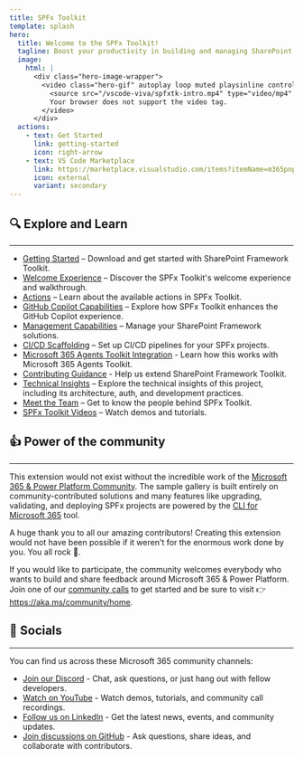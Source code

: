 ```yaml
---
title: SPFx Toolkit
template: splash
hero:
  title: Welcome to the SPFx Toolkit!
  tagline: Boost your productivity in building and managing SharePoint Framework solutions. 
  image:
    html: |
      <div class="hero-image-wrapper">
        <video class="hero-gif" autoplay loop muted playsinline controls>
          <source src="/vscode-viva/spfxtk-intro.mp4" type="video/mp4" />
          Your browser does not support the video tag.
        </video>
      </div>
  actions:
    - text: Get Started
      link: getting-started
      icon: right-arrow
    - text: VS Code Marketplace
      link: https://marketplace.visualstudio.com/items?itemName=m365pnp.viva-connections-toolkit
      icon: external
      variant: secondary
---
```




<Introduction />


## 🔍 Explore and Learn
---

- [Getting Started](getting-started) – Download and get started with SharePoint Framework Toolkit.
- [Welcome Experience](features/welcome-experience-and-walkthrough) – Discover the SPFx Toolkit's welcome experience and walkthrough.
- [Actions](features/actions) – Learn about the available actions in SPFx Toolkit.
- [GitHub Copilot Capabilities](features/github-copilot-capabilities) – Explore how SPFx Toolkit enhances the GitHub Copilot experience.
- [Management Capabilities](features/management-capabilities) – Manage your SharePoint Framework solutions.
- [CI/CD Scaffolding](features/ci-cd) – Set up CI/CD pipelines for your SPFx projects.
- [Microsoft 365 Agents Toolkit Integration](features/m365-agents-toolkit) - Learn how this works with Microsoft 365 Agents Toolkit.
- [Contributing Guidance](contributing-guidance) - Help us extend SharePoint Framework Toolkit.
- [Technical Insights](technical-insights) – Explore the technical insights of this project, including its architecture, auth, and development practices.
- [Meet the Team](about/meet-the-team) – Get to know the people behind SPFx Toolkit.
- [SPFx Toolkit Videos](https://www.youtube.com/playlist?list=PLR9nK3mnD-OVKlm8lyeFuuHmiouR-u40a) – Watch demos and tutorials.

## 👍 Power of the community
---

This extension would not exist without the incredible work of the [Microsoft 365 & Power Platform Community](https://pnp.github.io/). The sample gallery is built entirely on community-contributed solutions and many features like upgrading, validating, and deploying SPFx projects are powered by the [CLI for Microsoft 365](https://pnp.github.io/cli-microsoft365/) tool. 

A huge thank you to all our amazing contributors! Creating this extension would not have been possible if it weren't for the enormous work done by you. You all rock 🤩.

If you would like to participate, the community welcomes everybody who wants to build and share feedback around Microsoft 365 & Power Platform. Join one of our [community calls](https://pnp.github.io/#community) to get started and be sure to visit 👉 https://aka.ms/community/home.


## 💬 Socials
---

You can find us across these Microsoft 365 community channels:

- [Join our Discord](https://discord.gg/YtYrav2VGW) - Chat, ask questions, or just hang out with fellow developers.
- [Watch on YouTube](https://www.youtube.com/playlist?list=PLR9nK3mnD-OXdcwfcHGsGr78nHWLRsv1x) - Watch demos, tutorials, and community call recordings.
- [Follow us on LinkedIn](https://www.linkedin.com/company/m365pnp/posts/?feedView=all) - Get the latest news, events, and community updates.
- [Join discussions on GitHub](https://github.com/pnp/vscode-viva/discussions) - Ask questions, share ideas, and collaborate with contributors.

